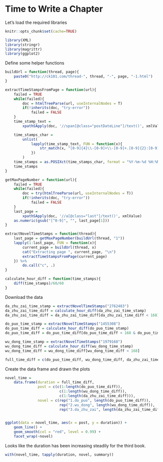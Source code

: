 # Time to Write a Chapter

Let's load the required libraries

```r
knitr::opts_chunk$set(cache=TRUE)
```

```r
library(XML)
library(stringr)
library(magrittr)
library(ggplot2)
```


Define some helper functions
```r
buildUrl = function(thread, page){
    paste0("http://ck101.com/thread-", thread, "-", page, "-1.html")
}

extractTimeStampsFromPage = function(url){
    failed = TRUE
    while(failed){
        doc = htmlTreeParse(url, useInternalNodes = T)
        if(!inherits(doc, "try-error"))
            failed = FALSE
    }   
    time_stamp_text =
        xpathSApply(doc, '//span[@class="postDateLine"]/text()', xmlValue)

    time_stamps_char =
        unlist(
            lapply(time_stamp_text, FUN = function(x){
                str_match(x, "[0-9]{4}\\-[0-9]+\\-[0-9]+.[0-9]{2}:[0-9]{2}")
            })
        )
    time_stamps = as.POSIXct(time_stamps_char, format = "%Y-%m-%d %H:%M")
    time_stamps
}

getMaxPageNumber = function(url){
    failed = TRUE
    while(failed){
        doc = try(htmlTreeParse(url, useInternalNodes = T))
        if(!inherits(doc, "try-error"))
            failed = FALSE
    }
    last_page =
        xpathSApply(doc, '//a[@class="last"]/text()', xmlValue)
    as.numeric(gsub("[^0-9]", "", last_page[1]))
}

extractNovelTimeStamps = function(thread){
    last_page = getMaxPageNumber(buildUrl(thread, "1"))
    lapply(1:last_page, FUN = function(x){
        current_page = buildUrl(thread, x)
        cat("Extracting page ", current_page, "\n")
        extractTimeStampsFromPage(current_page)
    }) %>%
        do.call("c", .)
}

calculate_hour_diff = function(time_stamps){
    diff(time_stamps)/60/60
}
```


Download the data
```r
da_zhu_zai_time_stamp = extractNovelTimeStamps("2762483")
da_zhu_zai_time_diff = calculate_hour_diff(da_zhu_zai_time_stamp)
da_zhu_zai_time_diff = da_zhu_zai_time_diff[da_zhu_zai_time_diff < 168]

do_puo_time_stamp = extractNovelTimeStamps("1455308")
do_puo_time_diff = calculate_hour_diff(do_puo_time_stamp)
do_puo_time_diff = do_puo_time_diff[do_puo_time_diff < 168 & do_puo_time_diff > 1]

wu_dong_time_stamp = extractNovelTimeStamps("1979168")
wu_dong_time_diff = calculate_hour_diff(wu_dong_time_stamp)
wu_dong_time_diff = wu_dong_time_diff[wu_dong_time_diff < 168]

full_time_diff = c(do_puo_time_diff, wu_dong_time_diff, da_zhu_zai_time_diff)
```


Create the data frame and drawn the plots
```r
novel_time =
    data.frame(duration = full_time_diff,
               post = c(c(1:length(do_puo_time_diff)),
                         c(1:length(wu_dong_time_diff)),
                         c(1:length(da_zhu_zai_time_diff))),
               novel = c(rep("1.do_puo", length(do_puo_time_diff)),
                         rep("2.wu_dong", length(wu_dong_time_diff)),
                         rep("3.da_zhu_zai", length(da_zhu_zai_time_diff))))
           

ggplot(data = novel_time, aes(x = post, y = duration)) +
    geom_line() +
    geom_smooth(col = "red", level = 0.99) + 
    facet_wrap(~novel)
```

Looks like the duration has been increasing steadily for the third book.
```r
with(novel_time, tapply(duration, novel, summary))
```
